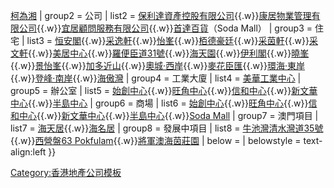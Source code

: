 {{Navbox
| title  = [[九龍建業]]
| navbar = plain
| name   = 九龍建業
| image  = 
| group1 = 人物
| list1  = [[伍兆燦]]{{.w}}[[柯為湘]]
| group2 = 公司
| list2  = [[保利達資產控股有限公司]]{{.w}}[[康居物業管理有限公司]]{{.w}}[[宜居顧問服務有限公司]]{{.w}}[[首達百貨]]（Soda Mall）
| group3 = 住宅
| list3  = [[恒安閣]]{{.w}}[[采逸軒]]{{.w}}[[怡峯]]{{.w}}[[栢德豪廷]]{{.w}}[[采茵軒]]{{.w}}[[采文軒]]{{.w}}[[美居中心]]{{.w}}[[羅便臣道31號]]{{.w}}[[海天園]]{{.w}}[[伊利閣]]{{.w}}[[曉峯]]{{.w}}[[景怡峯]]{{.w}}[[加多近山]]{{.w}}[[奧城·西岸]]{{.w}}[[麥花臣匯]]{{.w}}[[環海·東岸]]{{.w}}[[登峰‧南岸]]{{.w}}[[海傲灣]]
| group4 = 工業大廈
| list4  = [[美華工業中心]]
| group5 = 辦公室
| list5  = [[始創中心]]{{.w}}[[旺角中心]]{{.w}}[[信和中心]]{{.w}}[[新文華中心]]{{.w}}[[半島中心]]
| group6 = 商場
| list6  = [[始創中心]]{{.w}}[[旺角中心]]{{.w}}[[信和中心]]{{.w}}[[新文華中心]]{{.w}}[[半島中心]]{{.w}}[[環海·東岸|Soda Mall]]
| group7 = 澳門項目
| list7  = [[海天居]]{{.w}}[[海名居]]
| group8 = 發展中項目
| list8  = [[牛池灣]][[聖若瑟安老院|清水灣道35號]]{{.w}}[[西營盤]][[63 Pokfulam]]{{.w}}[[將軍澳]][[海茵莊園]]
| below  = 
| belowstyle = text-align:left
}}<noinclude>
[[Category:香港地產公司模板]]
</noinclude>